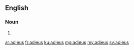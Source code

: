 ==English==

===Noun===
{{head|en}}

# {{plural of|adieu}}

[[ar:adieus]]
[[fr:adieus]]
[[ku:adieus]]
[[mg:adieus]]
[[my:adieus]]
[[sv:adieus]]